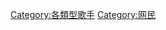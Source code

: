 {{noteTA
|G1 = IT
}}

{{Catnav|頁面分類|人类社会|生活|文化|網路文化}}
{{Catnav|頁面分類|人类社会|文化|網路文化}}
{{Catnav|頁面分類|人类社会|人物|各職業人物|歌手}}
{{Catnav|頁面分類|人物|各職業人物|音樂家|歌手}}
{{Catnav|頁面分類|人物|各職業人物|歌手}}

[[Category:各類型歌手|Category:各類型歌手]]
[[Category:网民|Category:网民]]